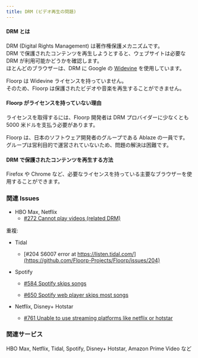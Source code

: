 ```yaml
---
title: DRM (ビデオ再生の問題)
---
```


#### DRM とは

DRM (Digital Rights Management) は著作権保護メカニズムです。\
DRM で保護されたコンテンツを再生しようとすると、ウェブサイトは必要な DRM が利用可能かどうかを確認します。\
ほとんどのブラウザーは、DRM に Google の [Widevine](https://www.widevine.com/) を使用しています。

Floorp は Widevine ライセンスを持っていません。\
そのため、Floorp は保護されたビデオや音楽を再生することができません。

#### Floorp がライセンスを持っていない理由

ライセンスを取得するには、Floorp 開発者は DRM プロバイダーに少なくとも 5000 米ドルを支払う必要があります。

Floorp は、日本のソフトウェア開発者のグループである Ablaze の一員です。\
グループは営利目的で運営されていないため、問題の解決は困難です。

#### DRM で保護されたコンテンツを再生する方法

Firefox や Chrome など、必要なライセンスを持っている主要なブラウザーを使用することができます。

### 関連 Issues

- HBO Max, Netflix
  - [#272 Cannot play videos (related DRM)](https://github.com/Floorp-Projects/Floorp/issues/272)

重複:

- Tidal

  - [#204 S6007 error at https://listen.tidal.com/](https://github.com/Floorp-Projects/Floorp/issues/204)

- Spotify

  - [#584 Spotify skips songs](https://github.com/Floorp-Projects/Floorp/issues/584)

  - [#650 Spotify web player skips most songs](https://github.com/Floorp-Projects/Floorp/issues/650)

- Netflix, Disney+ Hotstar

  - [#761 Unable to use streaming platforms like netflix or hotstar](https://github.com/Floorp-Projects/Floorp/issues/761)

### 関連サービス

HBO Max, Netflix, Tidal, Spotify, Disney+ Hotstar, Amazon Prime Video など